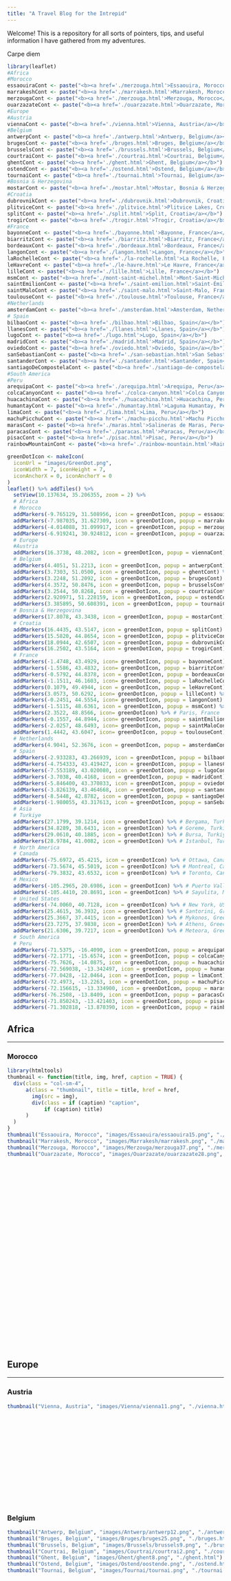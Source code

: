 ```yaml
---
title: "A Travel Blog for the Intrepid"
---
```


Welcome! This is a repository for all sorts of pointers, tips, and useful information I have gathered from my adventures. 

Carpe diem

```r
library(leaflet)
#Africa
#Morocco
essaouiraCont <- paste("<b><a href='./merzouga.html'>Essaouira, Morocco</a></b>")
marrakeshCont <- paste("<b><a href='./marrakesh.html'>Marrakesh, Morocco</a></b>")
merzougaCont <- paste("<b><a href='./merzouga.html'>Merzouga, Morocco</a></b>")
ouarzazateCont <- paste("<b><a href='./ouarzazate.html'>Ouarzazate, Morocco</a></b>")
#Europe
#Austria
viennaCont <- paste("<b><a href='./vienna.html'>Vienna, Austria</a></b>")
#Belgium
antwerpCont <- paste("<b><a href='./antwerp.html'>Antwerp, Belgium</a></b>")
brugesCont <- paste("<b><a href='./bruges.html'>Bruges, Belgium</a></b>")
brusselsCont <- paste("<b><a href='./brussels.html'>Brussels, Belgium</a></b>")
courtraiCont <- paste("<b><a href='./courtrai.html'>Courtrai, Belgium</a></b>")
ghentCont <- paste("<b><a href='./ghent.html'>Ghent, Belgium</a></b>")
ostendCont <- paste("<b><a href='./ostend.html'>Ostend, Belgium</a></b>")
tournaiCont <- paste("<b><a href='./tournai.html'>Tournai, Belgium</a></b>")
#Bosnia & Herzegovina 
mostarCont <- paste("<b><a href='./mostar.html'>Mostar, Bosnia & Herzegovina</a></b>")
#Croatia
dubrovnikCont <- paste("<b><a href='./dubrovnik.html'>Dubrovnik, Croatia</a></b>")
plitviceCont <- paste("<b><a href='./plitvice.html'>Plitvice Lakes, Croatia</a></b>")
splitCont <- paste("<b><a href='./split.html'>Split, Croatia</a></b>")
trogirCont <- paste("<b><a href='./trogir.html'>Trogir, Croatia</a></b>")
#France
bayonneCont <- paste("<b><a href='./bayonne.html'>Bayonne, France</a></b>")
biarritzCont <- paste("<b><a href='./biarritz.html'>Biarritz, France</a></b>")
bordeauxCont <- paste("<b><a href='./bordeaux.html'>Bordeaux, France</a></b>")
langonCont <- paste("<b><a href='./langon.html'>Langon, France</a></b>")
laRochelleCont <- paste("<b><a href='./la-rochelle.html'>La Rochelle, France</a></b>")
leHavreCont <- paste("<b><a href='./le-havre.html'>Le Havre, France</a></b>")
lilleCont <- paste("<b><a href='./lille.html'>Lille, France</a></b>")
msmCont <- paste("<b><a href='./mont-saint-michel.html'>Mont-Saint-Michel, France</a></b>")
saintEmilionCont <- paste("<b><a href='./saint-emilion.html'>Saint-Émilion, France</a></b>")
saintMaloCont <- paste("<b><a href='./saint-malo.html'>Saint-Malo, France</a></b>")
toulouseCont <- paste("<b><a href='./toulouse.html'>Toulouse, France</a></b>")
#Netherlands
amsterdamCont <- paste("<b><a href='./amsterdam.html'>Amsterdam, Netherlands</a></b>")
# Spain
bilbaoCont <- paste("<b><a href='./bilbao.html'>Bilbao, Spain</a></b>")
llanesCont <- paste("<b><a href='./llanes.html'>Llanes, Spain</a></b>")
lugoCont <- paste("<b><a href='./lugo.html'>Lugo, Spain</a></b>")
madridCont <- paste("<b><a href='./madrid.html'>Madrid, Spain</a></b>")
oviedoCont <- paste("<b><a href='./oviedo.html'>Oviedo, Spain</a></b>")
sanSebastianCont <- paste("<b><a href='./san-sebastian.html'>San Sebastian, Spain</a></b>")
santanderCont <- paste("<b><a href='./santander.html'>Santander, Spain</a></b>")
santiagoDeCompostelaCont <- paste("<b><a href='./santiago-de-compostela.html'>Santiago de Compostela, Spain</a></b>")
#South America
#Peru
arequipaCont <- paste("<b><a href='./arequipa.html'>Arequipa, Peru</a></b>")
colcaCanyonCont <- paste("<b><a href='./colca-canyon.html'>Colca Canyon, Peru</a></b>")
huacachinaCont <- paste("<b><a href='./huacachina.html'>Huacachina, Peru</a></b>")
humantayCont <- paste("<b><a href='./humantay.html'>Laguna Humantay, Peru</a></b>")
limaCont <- paste("<b><a href='./lima.html'>Lima, Peru</a></b>")
machuPicchuCont <- paste("<b><a href='./machu-picchu.html'>Machu Picchu, Peru</a></b>")
marasCont <- paste("<b><a href='./maras.html'>Salineras de Maras, Peru</a></b>")
paracasCont <- paste("<b><a href='./paracas.html'>Paracas, Peru</a></b>")
pisacCont <- paste("<b><a href='./pisac.html'>Pisac, Peru</a></b>")
rainbowMountainCont <- paste("<b><a href='./rainbow-mountain.html'>Rainbow Mountain, Peru</a></b>")

greenDotIcon <- makeIcon(
  iconUrl = "images/GreenDot.png",
  iconWidth = 7, iconHeight = 7,
  iconAnchorX = 0, iconAnchorY = 0
)
leaflet() %>% addTiles() %>%
  setView(10.137634, 35.206355, zoom = 2) %>%
  # Africa
  # Morocco
  addMarkers(-9.765129, 31.508956, icon = greenDotIcon, popup = essaouiraCont) %>% # Essaouira, Morocco
  addMarkers(-7.987035, 31.627309, icon = greenDotIcon, popup = marrakeshCont) %>% # Marrakesh, Morocco
  addMarkers(-4.014088, 31.099917, icon = greenDotIcon, popup = merzougaCont) %>% # Merzouga, Morocco
  addMarkers(-6.919241, 30.924812, icon = greenDotIcon, popup = ouarzazateCont) %>% # Ouarzazate, Morocco
  # Europe
  #Austria
  addMarkers(16.3738, 48.2082, icon = greenDotIcon, popup = viennaCont) %>% # Vienna, Austria
  # Belgium
  addMarkers(4.4051, 51.2213, icon = greenDotIcon, popup = antwerpCont) %>% # Antwerp, Belgium
  addMarkers(3.7303, 51.0500, icon = greenDotIcon, popup = ghentCont) %>% # Ghent, Belgium
  addMarkers(3.2248, 51.2092, icon = greenDotIcon, popup = brugesCont) %>% # Bruges, Belgium
  addMarkers(4.3572, 50.8476, icon = greenDotIcon, popup = brusselsCont) %>% # Brussels, Belgium 
  addMarkers(3.2544, 50.8268, icon = greenDotIcon, popup = courtraiCont) %>% # Courtrai, Belgium
  addMarkers(2.920971, 51.228159, icon = greenDotIcon, popup = ostendCont) %>% # Ostend, Belgium
  addMarkers(3.385895, 50.608391, icon = greenDotIcon, popup = tournaiCont) %>% # Tournai, Belgium
  # Bosnia & Herzegovina
  addMarkers(17.8078, 43.3438, icon = greenDotIcon, popup = mostarCont) %>% # Mostar, Bosnia & Herzegovina
  # Croatia
  addMarkers(16.4435, 43.5147, icon = greenDotIcon, popup = splitCont) %>% # Split, Croatia
  addMarkers(15.5820, 44.8654, icon = greenDotIcon, popup = plitviceCont) %>% # Plitvice Lakes NP, Croatia
  addMarkers(18.0944, 42.6507, icon = greenDotIcon, popup = dubrovnikCont) %>% # Dubrovnik, Croatia
  addMarkers(16.2502, 43.5164, icon = greenDotIcon, popup = trogirCont) %>% # Trogir, Croatia
  # France
  addMarkers(-1.4748, 43.4929, icon= greenDotIcon, popup = bayonneCont) %>% # Bayonne, France
  addMarkers(-1.5586, 43.4832, icon= greenDotIcon, popup = biarritzCont) %>% # Biarritz, France
  addMarkers(-0.5792, 44.8378, icon = greenDotIcon, popup = bordeauxCont) %>% # Bordeaux, France
  addMarkers(-1.1511, 46.1603, icon= greenDotIcon, popup = laRochelleCont) %>% # La Rochelle, France
  addMarkers(0.1079, 49.4944, icon = greenDotIcon, popup = leHavreCont) %>% # Le Havre, France
  addMarkers(3.0573, 50.6292, icon= greenDotIcon, popup = lilleCont) %>% # Lille, France
  addMarkers(-0.2451, 44.5554, icon= greenDotIcon, popup = langonCont) %>% # Langon, France
  addMarkers(-1.5115, 48.6361, icon = greenDotIcon, popup = msmCont) %>% # Mont-Saint-Michel, France
  addMarkers(2.3522, 48.8566, icon= greenDotIcon) %>% # Paris, France
  addMarkers(-0.1557, 44.8944, icon= greenDotIcon, popup = saintEmilionCont) %>% # Saint-Émilion, France
  addMarkers(-2.0257, 48.6493, icon= greenDotIcon, popup = saintMaloCont) %>% # Saint-Malo, France
  addMarkers(1.4442, 43.6047, icon= greenDotIcon, popup = toulouseCont) %>% # Toulouse, France
  # Netherlands
  addMarkers(4.9041, 52.3676, icon = greenDotIcon, popup = amsterdamCont) %>% # Amsterdam, Netherlands
  # Spain
  addMarkers(-2.933283, 43.266939, icon = greenDotIcon, popup = bilbaoCont) %>% # Bilbao, Spain
  addMarkers(-4.754333, 43.419427, icon = greenDotIcon, popup = llanesCont) %>% # Llanes, Spain
  addMarkers(-7.553189, 43.020080, icon = greenDotIcon, popup = lugoCont) %>% # Lugo, Spain
  addMarkers(-3.7038, 40.4168, icon = greenDotIcon, popup = madridCont) %>% # Madrid, Spain
  addMarkers(-5.846400, 43.370833, icon = greenDotIcon, popup = oviedoCont) %>% # Oviedo, Spain
  addMarkers(-3.826139, 43.464668, icon = greenDotIcon, popup = santanderCont) %>% # Santander, Spain
  addMarkers(-8.5448, 42.8782, icon = greenDotIcon, popup = santiagoDeCompostelaCont) %>% # Santiago de Compostela, Spain
  addMarkers(-1.980055, 43.317613, icon = greenDotIcon, popup = sanSebastianCont) %>%
  # Asia
  # Turkiye
  addMarkers(27.1799, 39.1214, icon = greenDotIcon) %>% # Bergama, Turkiye
  addMarkers(34.8289, 38.6431, icon = greenDotIcon) %>% # Goreme, Turkiye
  addMarkers(29.0610, 40.1885, icon = greenDotIcon) %>% # Bursa, Turkiye
  addMarkers(28.9784, 41.0082, icon = greenDotIcon) %>% # Istanbul, Turkiye
  # North America
  # Canada
  addMarkers(-75.6972, 45.4215, icon = greenDotIcon) %>% # Ottawa, Canada
  addMarkers(-73.5674, 45.5019, icon = greenDotIcon) %>% # Montreal, Canada
  addMarkers(-79.3832, 43.6532, icon = greenDotIcon) %>% # Toronto, Canada
  # Mexico
  addMarkers(-105.2965, 20.6986, icon = greenDotIcon) %>% # Puerto Vallarta, Mexico
  addMarkers(-105.4410, 20.8691, icon = greenDotIcon) %>% # Sayulita, Mexico
  # United States
  addMarkers(-74.0060, 40.7128, icon = greenDotIcon) %>% # New York, USA
  addMarkers(25.4615, 36.3932, icon = greenDotIcon) %>% # Santorini, Greece
  addMarkers(25.3667, 37.4415, icon = greenDotIcon) %>% # Mykonos, Greece
  addMarkers(23.7275, 37.9838, icon = greenDotIcon) %>% # Athens, Greece
  addMarkers(21.6306, 39.7217, icon = greenDotIcon) %>% # Meteora, Greece
  # South America
  # Peru
  addMarkers(-71.5375, -16.4090, icon = greenDotIcon, popup = arequipaCont) %>% # Arequipa, Peru
  addMarkers(-72.1771, -15.6574, icon = greenDotIcon, popup = colcaCanyonCont) %>% # Colca Canyon, Peru
  addMarkers(-75.7626, -14.0875, icon = greenDotIcon, popup = huacachinaCont) %>% # Huacachina, Peru
  addMarkers(-72.569038, -13.342497, icon = greenDotIcon, popup = humantayCont) %>% # Laguna Humantay, Peru
  addMarkers(-77.0428, -12.0464, icon = greenDotIcon, popup = limaCont) %>% # Lima, Peru
  addMarkers(-72.4973, -13.2263, icon = greenDotIcon, popup = machuPicchuCont) %>% # Machu Picchu, Peru
  addMarkers(-72.156615, -13.334900, icon = greenDotIcon, popup = marasCont) %>% # Salineras de Maras, Peru
  addMarkers(-76.2508, -13.8409, icon = greenDotIcon, popup = paracasCont) %>% # Paracas, Peru
  addMarkers(-71.850243, -13.421403, icon = greenDotIcon, popup = pisacCont) %>% # Pisac, Peru 
  addMarkers(-71.302818, -13.870390, icon = greenDotIcon, popup = rainbowMountainCont) # Rainbow Mountain, Peru
```


<h2>Africa</h2>
<hr class="rounded">
<h3>Morocco</h3>
```r
library(htmltools)
thumbnail <- function(title, img, href, caption = TRUE) {
  div(class = "col-sm-4",
      a(class = "thumbnail", title = title, href = href,
        img(src = img),
        div(class = if (caption) "caption",
            if (caption) title)
      )
  )
}
thumbnail("Essaouira, Morocco", "images/Essaouira/essaouira15.png", "./essaouira.html")
thumbnail("Marrakesh, Morocco", "images/Marrakesh/marrakesh.png", "./marrakesh.html")
thumbnail("Merzouga, Morocco", "images/Merzouga/merzouga37.png", "./merzouga.html")
thumbnail("Ouarzazate, Morocco", "images/Ouarzazate/ouarzazate28.png", "./ouarzazate.html")
``` 
<br />
<br />
<br />
<br />
<br />
<br />
<br />
<br />
<br />
<br />
<br />
<br />
<br />
<br />
<br />
<br />
<br />
<br />
<br />
<br />
<br />
<br />
<br />
<br />
<br />
<h2>Europe</h2>
<hr class="rounded">
<h3>Austria</h3>
```r
thumbnail("Vienna, Austria", "images/Vienna/vienna11.png", "./vienna.html")
``` 
<br />
<br />
<br />
<br />
<br />
<br />
<br />
<br />
<br />
<br />
<br />
<br />
<h3>Belgium</h3>
```r
thumbnail("Antwerp, Belgium", "images/Antwerp/antwerp12.png", "./antwerp.html")
thumbnail("Bruges, Belgium", "images/Bruges/bruges25.png", "./bruges.html")
thumbnail("Brussels, Belgium", "images/Brussels/brussels9.png", "./brussels.html")
thumbnail("Courtrai, Belgium", "images/Courtrai/courtrai2.png", "./courtrai.html")
thumbnail("Ghent, Belgium", "images/Ghent/ghent8.png", "./ghent.html")
thumbnail("Ostend, Belgium", "images/Ostend/oostende.png", "./ostend.html")
thumbnail("Tournai, Belgium", "images/Tournai/tournai.png", "./tournai.html")
```
<br />
<br />
<br />
<br />
<br />
<br />
<br />
<br />
<br />
<br />
<br />
<br />
<br />
<br />
<br />
<br />
<br />
<br />
<br />
<br />
<br />
<br />
<br />
<br />
<br />
<br />
<br />
<br />
<br />
<br />
<br />
<br />
<br />
<br />
<br />
<br />
<br />
<hr class="rounded">
<h3>Bosnia & Herzegovina</h3>
```r
thumbnail("Mostar, Bosnia & Herzegovina", "images/Mostar/mostar2.png", "./mostar.html")
```
<br />
<br />
<br />
<br />
<br />
<br />
<br />
<br />
<br />
<br />
<br />
<br />
<hr class="dotted">
<h3>Croatia</h3>
```r
thumbnail("Dubrovnik, Croatia", "images/Dubrovnik/dubrovnik13.png", "./dubrovnik.html")
thumbnail("Plitvice Lakes, Croatia", "images/Plitvice/plitvice24.png", "./plitvice.html")
thumbnail("Split, Croatia", "images/split/split4.png", "./split.html")
thumbnail("Trogir, Croatia", "images/Trogir/trogir5.png", "./trogir.html")
```
<br />
<br />
<br />
<br />
<br />
<br />
<br />
<br />
<br />
<br />
<br />
<br />
<br />
<br />
<br />
<br />
<br />
<br />
<br />
<br />
<br />
<br />
<br />
<br />
<br />
<hr class="dotted">
<h3>France</h3>
```r
thumbnail("Bayonne, France", "images/Bayonne/bayonne1.png", "./bayonne.html")
thumbnail("Biarritz, France", "images/Biarritz/biarritz7.png", "./biarritz.html")
thumbnail("Bordeaux, France", "images/Bordeaux/bordeaux2.png", "./bordeaux.html")
thumbnail("Langon, France", "images/Langon/langon8.png", "./langon.html")
thumbnail("La Rochelle, France", "images/LaRochelle/larochelle6.png", "./la-rochelle.html")
thumbnail("Le Havre, France", "images/LeHavre/lehavre2.png", "./le-havre.html")
thumbnail("Lille, France", "images/Lille/lille7.png", "./lille.html") 
thumbnail("Mont-Saint-Michel, France", "images/MontSaintMichel/msm1.png", "./mont-saint-michel.html")
thumbnail("Saint-Émilion, France", "images/SaintEmilion/saintemilion17.png", "./saint-emilion.html")
thumbnail("Saint-Malo, France", "images/SaintMalo/saintmalo49.png", "./saint-malo.html")
thumbnail("Toulouse, France", "images/Toulouse/toulouse19.png", "./toulouse.html")
```
<br />
<br />
<br />
<br />
<br />
<br />
<br />
<br />
<br />
<br />
<br />
<br />
<br />
<br />
<br />
<br />
<br />
<br />
<br />
<br />
<br />
<br />
<br />
<br />
<br />
<br />
<br />
<br />
<br />
<br />
<br />
<br />
<br />
<br />
<br />
<br />
<br />
<br />
<br />
<br />
<br />
<br />
<br />
<br />
<br />
<br />
<br />
<br />
<br />
<br />
<hr class="dotted">
<h3>Greece</h3>
```r
thumbnail("Mykonos, Greece", "images/Mykonos/mykonos20.png", "./mykonos.html")
thumbnail("Santorini, Greece", "images/Santorini/santorini11.png", "./santorini.html")
```
<br />
<br />
<br />
<br />
<br />
<br />
<br />
<br />
<br />
<br />
<br />
<br />
<br />
<hr class="dotted">
<h3>Netherlands</h3>
```r
thumbnail("Amsterdam, Netherlands", "images/Amsterdam/amsterdam3.png", "./amsterdam.html")
```
<br />
<br />
<br />
<br />
<br />
<br />
<br />
<br />
<br />
<br />
<br />
<br />
<br />
<h2>South America</h2>
<hr class="rounded">
<h3>Peru</h3>
```r
thumbnail("Arequipa, Peru", "images/Arequipa/arequipa15.png", "./arequipa.html")
thumbnail("Colca Canyon, Peru", "images/ColcaCanyon/colca6.png", "./colca-canyon.html")
thumbnail("Huacachina, Peru", "images/Huacachina/huacachina44.png", "./huacachina.html")
thumbnail("Laguna Humantay, Peru", "images/Humantay/humantay16.png", "./humantay.html")
thumbnail("Lima, Peru", "images/Lima/lima11.png", "./lima.html")
thumbnail("Machu Picchu, Peru", "images/MachuPicchu/mp1.png", "./machu-picchu.html")
thumbnail("Salineras de Maras, Peru", "images/Maras/maras1.png", "./maras.html")
thumbnail("Paracas, Peru", "images/Paracas/paracas11.png", "./paracas.html")
thumbnail("Pisac, Peru", "images/Pisac/pisac10.png", "./pisac.html")
thumbnail("Rainbow Mountain, Peru", "images/RainbowMountain/rainbow20.png", "./rainbow-mountain.html")
```
<br />
<br />
<br />
<br />
<br />
<br />
<br />
<br />
<br />
<br />
<br />
<br />
<br />
<br />
<br />
<br />
<br />
<br />
<br />
<br />
<br />
<br />
<br />
<br />
<br />
<br />